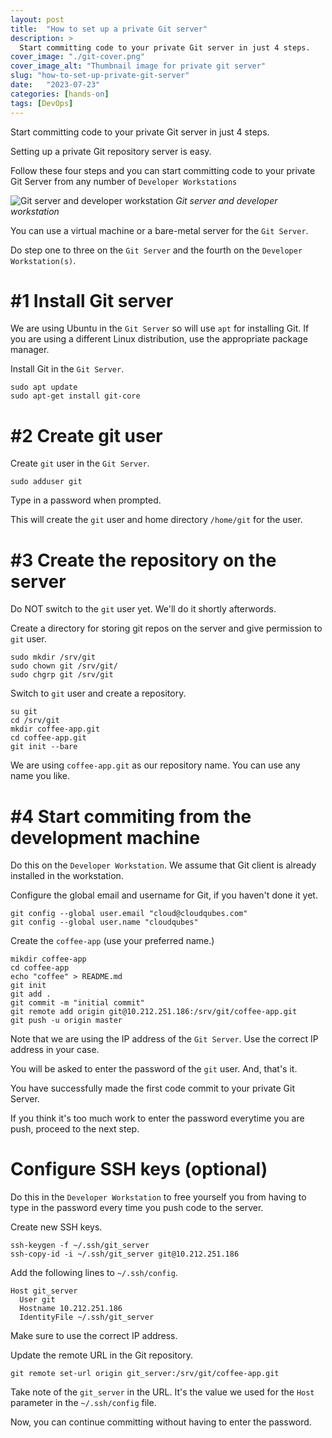 ```yaml
---
layout: post
title:  "How to set up a private Git server"
description: > 
  Start committing code to your private Git server in just 4 steps.
cover_image: "./git-cover.png"
cover_image_alt: "Thumbnail image for private git server"
slug: "how-to-set-up-private-git-server"
date:   "2023-07-23"
categories: [hands-on]
tags: [DevOps]
---
```


<div class="header-highlight">
Start committing code to your private Git server in just 4 steps.
</div>

Setting up a private Git repository server is easy.

Follow these four steps and you can start committing code to your private Git Server from any number of `Developer Workstations`

![Git server and developer workstation](./git-server-and-workstation.png)
*Git server and developer workstation*

You can use a virtual machine or a bare-metal server for the `Git Server`.

Do step one to three on the `Git Server` and the fourth on the `Developer Workstation(s)`.

# #1 Install Git server

We are using Ubuntu in the `Git Server` so will use `apt` for installing Git. If you are using a different Linux distribution, use the appropriate package manager.

Install Git in the `Git Server`.

```shell
sudo apt update
sudo apt-get install git-core
```

# #2 Create git user

Create `git` user in the `Git Server`.
```shell
sudo adduser git
```

Type in a password when prompted.

This will create the `git` user and home directory `/home/git` for the user.

# #3 Create the repository on the server

Do NOT switch to the `git` user yet. We'll do it shortly afterwords.

Create a directory for storing git repos on the server and give permission to `git` user.

```shell
sudo mkdir /srv/git
sudo chown git /srv/git/
sudo chgrp git /srv/git
```

Switch to `git` user and create a repository.

```shell
su git
cd /srv/git
mkdir coffee-app.git
cd coffee-app.git
git init --bare
```

We are using `coffee-app.git` as our repository name. You can use any name you like.

# #4 Start commiting from the development machine

Do this on the `Developer Workstation`.
We assume that Git client is already installed in the workstation.

Configure the global email and username for Git, if you haven't done it yet.

```shell
git config --global user.email "cloud@cloudqubes.com"
git config --global user.name "cloudqubes"
```
Create the `coffee-app` (use your preferred name.)

```shell
mikdir coffee-app
cd coffee-app
echo "coffee" > README.md
git init
git add .
git commit -m "initial commit"
git remote add origin git@10.212.251.186:/srv/git/coffee-app.git
git push -u origin master
```

Note that we are using the IP address of the `Git Server`. Use the correct IP address in your case.

You will be asked to enter the password of the `git` user.
And, that's it.

You have successfully made the first code commit to your private Git Server.

If you think it's too much work to enter the password everytime you are push, proceed to the next step.

# Configure SSH keys (optional)

Do this in the `Developer Workstation` to free yourself you from having to type in the password every time you push code to the server.

Create new SSH keys.

```shell
ssh-keygen -f ~/.ssh/git_server
ssh-copy-id -i ~/.ssh/git_server git@10.212.251.186
```

Add the following lines to `~/.ssh/config`.

```shell
Host git_server
  User git
  Hostname 10.212.251.186
  IdentityFile ~/.ssh/git_server 
```

Make sure to use the correct IP address.

Update the remote URL in the Git repository.

```shell
git remote set-url origin git_server:/srv/git/coffee-app.git
```

Take note of the `git_server` in the URL. It's the value we used for the `Host` parameter in the `~/.ssh/config` file.

Now, you can continue committing without having to enter the password.
